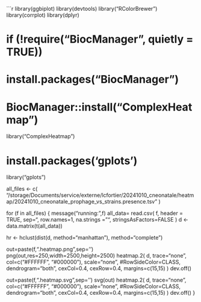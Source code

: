 ```r

library(ggbiplot)
library(devtools)
library("RColorBrewer")
library(corrplot)
library(dplyr)

# if (!require("BiocManager", quietly = TRUE))
#     install.packages("BiocManager")
# 
# BiocManager::install("ComplexHeatmap")

library("ComplexHeatmap")

# install.packages('gplots')
library("gplots")

all_files <- c(
  "/storage/Documents/service/externe/lcfortier/20241010_cneonatale/heatmap/20241010_cneonatale_prophage_vs_strains.presence.tsv"
)

for (f in all_files) {
  message("running:",f)
  all_data= read.csv(
    f, 
    header = TRUE,
    sep="\t", 
    row.names=1, 
    na.strings = "", 
    stringsAsFactors=FALSE
  )
  d <- data.matrix(t(all_data))
  
  hr <- hclust(dist(d, method="manhattan"), method="complete")
  
  out=paste(f,".heatmap.png",sep='')
  png(out,res=250,width=2500,height=2500)
  heatmap.2(
    d,
    trace="none",
    col=c("#FFFFFF", "#000000"),
    scale="none",
    #RowSideColor=CLASS,
    dendrogram="both",
    cexCol=0.4,
    cexRow=0.4,
    margins=c(15,15)
  )
  dev.off()
  
  out=paste(f,".heatmap.svg",sep='')
  svg(out)
  heatmap.2(
    d,
    trace="none",
    col=c("#FFFFFF", "#000000"),
    scale="none",
    #RowSideColor=CLASS,
    dendrogram="both",
    cexCol=0.4,
    cexRow=0.4,
    margins=c(15,15)
  )
  dev.off()
}




